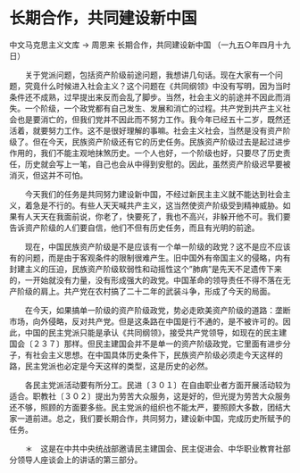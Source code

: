 # 长期合作，共同建设新中国

中文马克思主义文库 -> 周恩来
长期合作，共同建设新中国
（一九五○年四月十九日）


　　关于党派问题，包括资产阶级前途问题，我想讲几句话。现在大家有一个问题，究竟什么时候进入社会主义？这个问题在《共同纲领》中没有写明，因为当时条件还不成熟，过早提出来反而会乱了脚步。当然，社会主义的前途并不因此而消失。一个阶级，一个政党都有自己发生、发展和消亡的过程。共产党到共产主义社会也是要消亡的，但我们党并不因此而不努力工作。我今年已经五十二岁，既然还活着，就要努力工作。这不是很好理解的事嘛。社会主义社会，当然是没有资产阶级了。但在今天，民族资产阶级还有它的历史任务。民族资产阶级过去是起过进步作用的，我们不能主观地抹煞历史。一个人也好，一个阶级也好，只要尽了历史责任，历史就会写上一笔，自己也会从中得到安慰的。因此，虽然资产阶级迟早要被消灭，但这并不可怕。

　　今天我们的任务是共同努力建设新中国，不经过新民主主义就不能达到社会主义，着急是不行的。有些人天天喊共产主义，这当然使资产阶级受到精神威胁。如果有人天天在我面前说，你老了，快要死了，我也不高兴，非躲开他不可。我们要告诉资产阶级的人们要自信，他们不但有历史任务，而且有光明的前途。

　　现在，中国民族资产阶级是不是应该有一个单一阶级的政党？这不是应不应该有的问题，而是由于客观条件的限制很难产生。旧中国外有帝国主义的侵略，内有封建主义的压迫，民族资产阶级软弱性和动摇性这个"肺病"是先天不足遗传下来的，一开始就没有力量，没有形成强大的政党。中国革命的领导责任不得不落在无产阶级的肩上。共产党在农村搞了二十二年的武装斗争，形成了今天的局面。

　　在今天，如果搞单一阶级的资产阶级政党，势必走欧美资产阶级的道路：垄断市场，向外侵略，反对共产党。但是这条路在中国是行不通的，是不被许可的。因此，中国的民主党派只能是承认《共同纲领》，接受共产党领导，如现在的民主建国会〔２３７〕那样。但民主建国会并不是单一的资产阶级政党，它里面有进步分子，有社会主义思想。在中国具体历史条件下，民族资产阶级必须走今天这样的路，民主党派也必定是今天这样的类型，这是历史的必然。

　　各民主党派活动要有所分工。民进〔３０１〕在自由职业者方面开展活动较为适合。职教社〔３０２〕提出为劳苦大众服务，这是好的，但光提为劳苦大众服务还不够，照顾的方面要多些。民主党派的组织也不能太严，要照顾大多数，团结大家一道前进。总之，我们要长期合作，共同努力，建设新中国，完成历史所赋予的任务。



　　＊　这是在中共中央统战部邀请民主建国会、民主促进会、中华职业教育社部分领导人座谈会上的讲话的第三部分。



